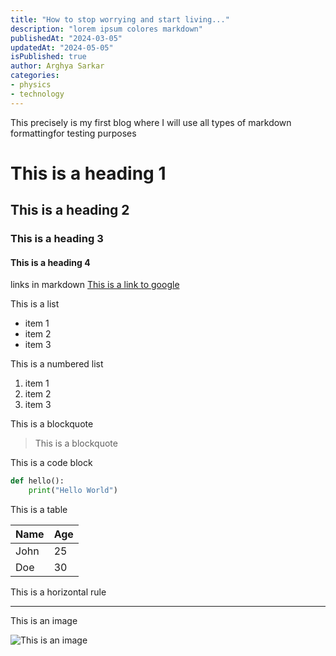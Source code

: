 ```yaml
---
title: "How to stop worrying and start living..."
description: "lorem ipsum colores markdown"
publishedAt: "2024-03-05"
updatedAt: "2024-05-05"
isPublished: true
author: Arghya Sarkar
categories: 
- physics
- technology
---
```



This precisely is my first blog where I will use all types of markdown formattingfor testing purposes

# This is a heading 1
## This is a heading 2
### This is a heading 3
#### This is a heading 4

links in markdown
[This is a link to google](https://www.google.com)

This is a list
- item 1
- item 2
- item 3

This is a numbered list

1. item 1
2. item 2
3. item 3

This is a blockquote

> This is a blockquote

This is a code block

```python
def hello():
    print("Hello World")
```

This is a table

| Name | Age |
|------|-----|
| John | 25  |
| Doe  | 30  |

This is a horizontal rule

---

This is an image

![This is an image](https://www.google.com/images/branding/googlelogo/1x/googlelogo_color_272x92dp.png)
